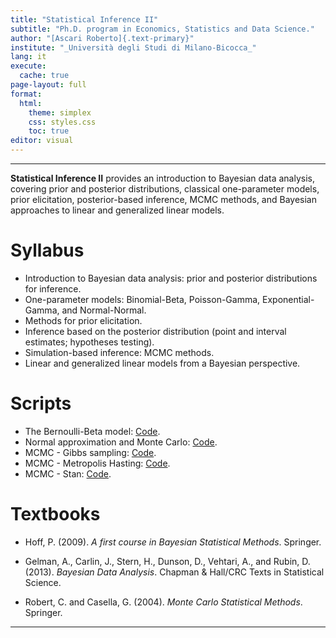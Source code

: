 ```yaml
---
title: "Statistical Inference II"
subtitle: "Ph.D. program in Economics, Statistics and Data Science."
author: "[Ascari Roberto]{.text-primary}"
institute: "_Università degli Studi di Milano-Bicocca_"
lang: it
execute:
  cache: true
page-layout: full
format:
  html:
    theme: simplex
    css: styles.css
    toc: true
editor: visual
---
```


------------------------------------------------------------------------

[**Statistical Inference II**]{.text-primary} provides an introduction to Bayesian data analysis, covering prior and posterior distributions, classical one-parameter models, prior elicitation, posterior-based inference, MCMC methods, and Bayesian approaches to linear and generalized linear models.

# Syllabus

-   Introduction to Bayesian data analysis: prior and posterior distributions for inference.
-   One-parameter models: Binomial-Beta, Poisson-Gamma, Exponential-Gamma, and Normal-Normal.
-   Methods for prior elicitation.
-   Inference based on the posterior distribution (point and interval estimates; hypotheses testing).
-   Simulation-based inference: MCMC methods.
-   Linear and generalized linear models from a Bayesian perspective.

# Scripts

-   The Bernoulli-Beta model: [Code](Script1.qmd).
-   Normal approximation and Monte Carlo: [Code](Script2.qmd).
-   MCMC - Gibbs sampling: [Code](Script3.qmd).
-   MCMC - Metropolis Hasting: [Code](Script4.qmd).
-   MCMC - Stan: [Code](Script5.qmd).

# Textbooks

-   Hoff, P. (2009). *A first course in Bayesian Statistical Methods*. Springer.

-   Gelman, A., Carlin, J., Stern, H., Dunson, D., Vehtari, A., and Rubin, D. (2013). *Bayesian Data Analysis*. Chapman & Hall/CRC Texts in Statistical Science.

-   Robert, C. and Casella, G. (2004). *Monte Carlo Statistical Methods*. Springer.

------------------------------------------------------------------------
